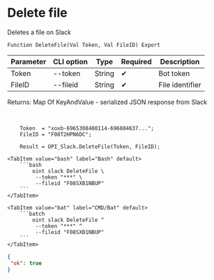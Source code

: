 ﻿---
sidebar_position: 4
description: Delete file and other functions to work with Slack in the Open Integration Package, a free open-source integration library for 1C:Enterprise 8, OneScript and CLI
keywords: [1C, 1С, 1С:Enterprise, 1С:Enterprise 8.3, API, Integration, Services, Exchange, OneScript, CLI, Slack]
---


# Delete file
 Deletes a file on Slack



`Function DeleteFile(Val Token, Val FileID) Export`

  | Parameter | CLI option | Type | Required | Description |
  |-|-|-|-|-|
  | Token | --token | String | &#x2714; | Bot token |
  | FileID | --fileid | String | &#x2714; | File identifier |

  
  Returns:  Map Of KeyAndValue - serialized JSON response from Slack

<br/>




```bsl title="1C:Enterprise/OneScript code example"
    Token  = "xoxb-6965308400114-696804637...";
    FileID = "F08T2HPN6DC";

    Result = OPI_Slack.DeleteFile(Token, FileID);
```
 

 <Tabs>
  
    <TabItem value="bash" label="Bash" default>
        ```bash
            oint slack DeleteFile \
             --token "***" \
             --fileid "F08SXB1NBUP"
        ```
    </TabItem>
  
    <TabItem value="bat" label="CMD/Bat" default>
        ```batch
            oint slack DeleteFile ^
             --token "***" ^
             --fileid "F08SXB1NBUP"
        ```
    </TabItem>
</Tabs>


```json title="Result"
{
 "ok": true
}
```
